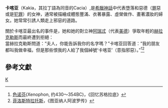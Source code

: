{{Expand |time=2010-05-27T20:42:11+00:00 }}
'''卡喀亚'''（Kakia，其拉丁語為同音的Cacia）,是[[希臘神話|希臘神話]]中代表墮落和惡德（[[罪|罪]]惡或是[[犯罪|犯罪]]）的女神，通常被描繪成體態豐滿、衣著暴露、虛榮做作、畫著濃妝的婦女。她常常引誘人類走上邪惡的道路。 

關於卡喀亚最出名的事件是，她和她的對立神[[阿瑞忒|阿瑞忒]]（代表[[美德|美德]]）爭取年輕的[[赫拉克勒斯|赫拉克勒斯]]而最終遭到拒絕：<br />
當赫拉克勒斯問道：“夫人，你能告訴我你的名字嗎？”卡喀亚回答道：“我的朋友都叫我做幸福，但是那些恨我的人給了我個綽號‘卡喀亚’（意指邪惡）。”<ref>[[色诺芬|色诺芬]](Xenophon, 约430～354BC)，《回忆苏格拉底》</ref><ref>[[菲洛斯特拉托斯|菲洛斯特拉托斯]]，《图亚纳人阿波罗传》</ref>

== 參考文獻 ==
<references/>

{{Greek-deity-stub}}

[[Category:希臘女神|K]]